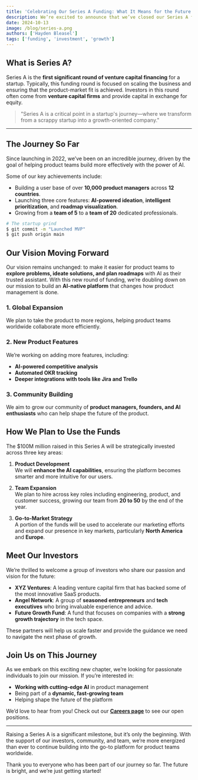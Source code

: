 ```yaml
---
title: 'Celebrating Our Series A Funding: What It Means for the Future'
description: We’re excited to announce that we’ve closed our Series A funding round, raising $100M to accelerate the growth of our product and expand our team. This milestone is a testament to our hard work, commitment, and the trust our investors have placed in us.
date: 2024-10-13
image: /blog/series-a.png
authors: ['Hayden Bleasel']
tags: ['funding', 'investment', 'growth']
---
```


## What is Series A?

Series A is the **first significant round of venture capital financing** for a startup. Typically, this funding round is focused on scaling the business and ensuring that the product-market fit is achieved. Investors in this round often come from **venture capital firms** and provide capital in exchange for equity.

> "Series A is a critical point in a startup's journey—where we transform from a scrappy startup into a growth-oriented company."

---

## The Journey So Far

Since launching in 2022, we’ve been on an incredible journey, driven by the goal of helping product teams build more effectively with the power of AI.

Some of our key achievements include:

- Building a user base of over **10,000 product managers** across **12 countries**.
- Launching three core features: **AI-powered ideation**, **intelligent prioritization**, and **roadmap visualization**.
- Growing from a **team of 5** to a **team of 20** dedicated professionals.

```bash
# The startup grind
$ git commit -m "Launched MVP"
$ git push origin main
```

## Our Vision Moving Forward

Our vision remains unchanged: to make it easier for product teams to **explore problems, ideate solutions, and plan roadmaps** with AI as their trusted assistant. With this new round of funding, we’re doubling down on our mission to build an **AI-native platform** that changes how product management is done.

### 1. Global Expansion
We plan to take the product to more regions, helping product teams worldwide collaborate more efficiently.

### 2. New Product Features
We’re working on adding more features, including:

- **AI-powered competitive analysis**
- **Automated OKR tracking**
- **Deeper integrations with tools like Jira and Trello**

### 3. Community Building
We aim to grow our community of **product managers, founders, and AI enthusiasts** who can help shape the future of the product.

## How We Plan to Use the Funds

The $100M million raised in this Series A will be strategically invested across three key areas:

1. **Product Development**  
We will **enhance the AI capabilities**, ensuring the platform becomes smarter and more intuitive for our users.

2. **Team Expansion**  
We plan to hire across key roles including engineering, product, and customer success, growing our team from **20 to 50** by the end of the year.

3. **Go-to-Market Strategy**  
A portion of the funds will be used to accelerate our marketing efforts and expand our presence in key markets, particularly **North America** and **Europe**.

## Meet Our Investors

We’re thrilled to welcome a group of investors who share our passion and vision for the future:

- **XYZ Ventures**: A leading venture capital firm that has backed some of the most innovative SaaS products.
- **Angel Network**: A group of **seasoned entrepreneurs** and **tech executives** who bring invaluable experience and advice.
- **Future Growth Fund**: A fund that focuses on companies with a **strong growth trajectory** in the tech space.

These partners will help us scale faster and provide the guidance we need to navigate the next phase of growth.

## Join Us on This Journey

As we embark on this exciting new chapter, we’re looking for passionate individuals to join our mission. If you’re interested in:

- **Working with cutting-edge AI** in product management
- Being part of a **dynamic, fast-growing team**
- Helping shape the future of the platform

We’d love to hear from you! Check out our **[Careers page](#)** to see our open positions.

---

Raising a Series A is a significant milestone, but it’s only the beginning. With the support of our investors, community, and team, we’re more energized than ever to continue building into the go-to platform for product teams worldwide.

Thank you to everyone who has been part of our journey so far. The future is bright, and we’re just getting started!
